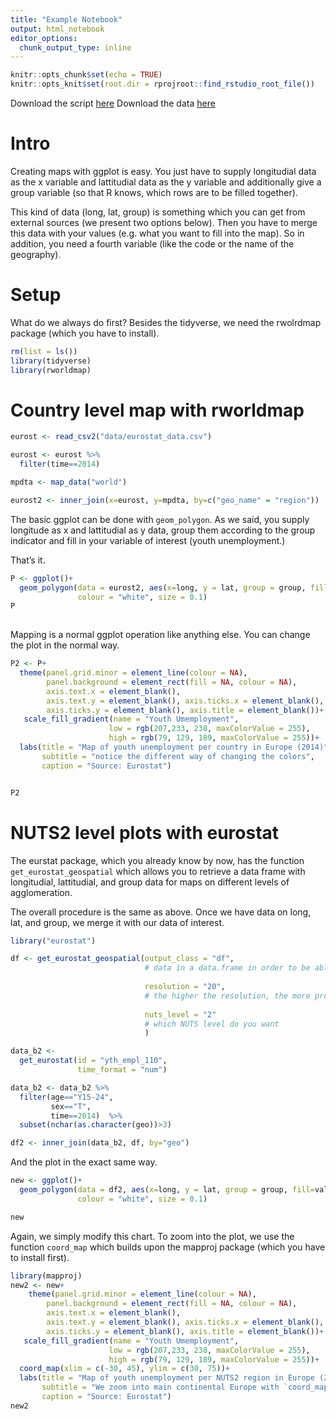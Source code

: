 ```yaml
---
title: "Example Notebook"
output: html_notebook
editor_options: 
  chunk_output_type: inline
---
```


```r
knitr::opts_chunk$set(echo = TRUE)
knitr::opts_knit$set(root.dir = rprojroot::find_rstudio_root_file())
```

Download the script [here](https://raw.githubusercontent.com/BeSeLuFri/RforISG/master/Files/Course%20Scripts/dataviz_map.R)
Download the data [here](xxxxxxxxxxxxxxxxxxxxxx. )

# Intro

Creating maps with ggplot is easy. You just have to supply longitudial data as the x variable and lattitudial data as the y variable and additionally give a group variable (so that R knows, which rows are to be filled together). 

This kind of data (long, lat, group) is something which you can get from external sources (we present two options below). Then you have to merge this data with your values (e.g. what you want to fill into the map). So in addition, you need a fourth variable (like the code or the name of the geography). 


# Setup
What do we always do first? Besides the tidyverse, we need the rwolrdmap package (which you have to install).

```r
rm(list = ls())
library(tidyverse)
library(rworldmap)

```

# Country level map with rworldmap

```r
eurost <- read_csv2("data/eurostat_data.csv")

eurost <- eurost %>%
  filter(time==2014)

mpdta <- map_data("world")

eurost2 <- inner_join(x=eurost, y=mpdta, by=c("geo_name" = "region"))

```


The basic ggplot can be done with `geom_polygon`. As we said, you supply longitude as x and lattitudial as y data, group them according to the group indicator and fill in your variable of interest (youth unemployment.)

That's it.
```r
P <- ggplot()+ 
  geom_polygon(data = eurost2, aes(x=long, y = lat, group = group, fill=unemp_youth_t),
               colour = "white", size = 0.1)
P
 
```

Mapping is a normal ggplot operation like anything else. You can change the plot in the normal way.

```r
P2 <- P+
  theme(panel.grid.minor = element_line(colour = NA), 
        panel.background = element_rect(fill = NA, colour = NA),
        axis.text.x = element_blank(),
        axis.text.y = element_blank(), axis.ticks.x = element_blank(),
        axis.ticks.y = element_blank(), axis.title = element_blank())+
   scale_fill_gradient(name = "Youth Umemployment", 
                      low = rgb(207,233, 238, maxColorValue = 255),
                      high = rgb(79, 129, 189, maxColorValue = 255))+
  labs(title = "Map of youth unemployment per country in Europe (2014)",
       subtitle = "notice the different way of changing the colors",
       caption = "Source: Eurostat")


P2
```


# NUTS2 level plots with eurostat

The eurstat package, which you already know by now, has the function `get_eurostat_geospatial` which allows you to retrieve a data frame with longitudial, lattitudial, and group data for maps on different levels of agglomeration. 

The overall procedure is the same as above. Once we have data on long, lat, and group, we merge it with our data of interest. 

```r
library("eurostat")

df <- get_eurostat_geospatial(output_class = "df", 
                              # data in a data.frame in order to be able to work with ggplot in a tidy way
                              
                              resolution = "20",   
                              # the higher the resolution, the more processing power needed
                              
                              nuts_level = "2"
                              # which NUTS level do you want
                              )   

data_b2 <-
  get_eurostat(id = "yth_empl_110",
               time_format = "num")

data_b2 <- data_b2 %>%
  filter(age=="Y15-24",
         sex=="T",
         time==2014)  %>%
  subset(nchar(as.character(geo))>3)

df2 <- inner_join(data_b2, df, by="geo")
```


And the plot in the exact same way. 
```r
new <- ggplot()+ 
  geom_polygon(data = df2, aes(x=long, y = lat, group = group, fill=values),
               colour = "white", size = 0.1)

new

```

Again, we simply modify this chart. To zoom into the plot, we use the function `coord_map` which builds upon the mapproj package (which you have to install first).

```r
library(mapproj)
new2 <- new+
    theme(panel.grid.minor = element_line(colour = NA), 
        panel.background = element_rect(fill = NA, colour = NA),
        axis.text.x = element_blank(),
        axis.text.y = element_blank(), axis.ticks.x = element_blank(),
        axis.ticks.y = element_blank(), axis.title = element_blank())+
   scale_fill_gradient(name = "Youth Umemployment", 
                      low = rgb(207,233, 238, maxColorValue = 255),
                      high = rgb(79, 129, 189, maxColorValue = 255))+
  coord_map(xlim = c(-30, 45), ylim = c(30, 75))+
  labs(title = "Map of youth unemployment per NUTS2 region in Europe (2014)",
       subtitle = "We zoom into main continental Europe with `coord_map()` for better readability",
       caption = "Source: Eurostat")
new2
```


